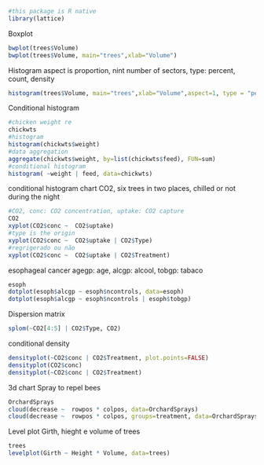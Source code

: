 
```r
#this package is R native
library(lattice)
```
Boxplot
```r
bwplot(trees$Volume)
bwplot(trees$Volume, main="trees",xlab="Volume")
```
Histogram 
aspect is proportion, nint number of sectors, type: percent, count, density
```r
histogram(trees$Volume, main="trees",xlab="Volume",aspect=1, type = "percent", nint=5 )
```
Conditional histogram
```r
#chicken weight re
chickwts
#histogram
histogram(chickwts$weight)
#data aggregation
aggregate(chickwts$weight, by=list(chickwts$feed), FUN=sum)
#conditional histogram
histogram( ~weight | feed, data=chickwts)
```
conditional histogram chart
CO2, six trees in two places, chilled or not during  the night
```r
#CO2, conc: CO2 concentration, uptake: CO2 capture 
CO2
xyplot(CO2$conc ~  CO2$uptake)
#type is the origin
xyplot(CO2$conc ~  CO2$uptake | CO2$Type)
#regrigerado ou não
xyplot(CO2$conc ~  CO2$uptake | CO2$Treatment)
```
esophageal cancer
agegp: age, alcgp: alcool, tobgp: tabaco
```r
esoph
dotplot(esoph$alcgp ~ esoph$ncontrols, data=esoph)
dotplot(esoph$alcgp ~ esoph$ncontrols | esoph$tobgp)
```
Dispersion matrix
```r
splom(~CO2[4:5] | CO2$Type, CO2)
```
conditional density
```r
densityplot(~CO2$conc | CO2$Treatment, plot.points=FALSE)
densityplot(CO2$conc)
densityplot(~CO2$conc | CO2$Treatment)
```
3d chart
Spray to repel bees
```r
OrchardSprays
cloud(decrease ~  rowpos * colpos, data=OrchardSprays)
cloud(decrease ~  rowpos * colpos, groups=treatment, data=OrchardSprays)
```
Level plot
Girth, hieght e volume of trees
```r
trees
levelplot(Girth ~ Height * Volume, data=trees)
```

